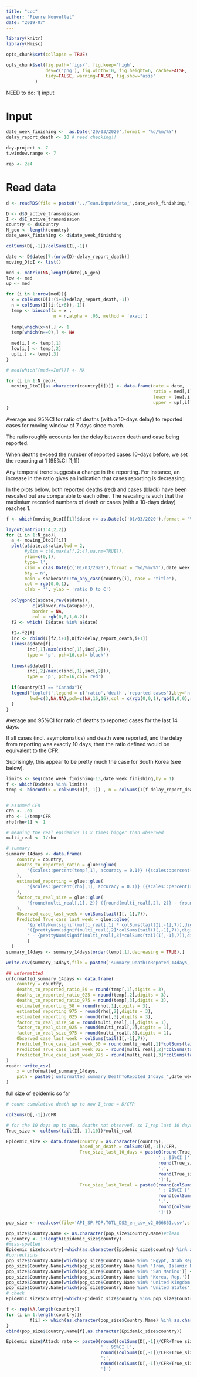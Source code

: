 ```yaml
---
title: "ccc"
author: "Pierre Nouvellet"
date: "2019-07"
---
```


```r
library(knitr)
library(Hmisc)

opts_chunk$set(collapse = TRUE)

opts_chunk$set(fig.path='figs/', fig.keep='high', 
               dev=c('png'), fig.width=10, fig.height=6, cache=FALSE,
               tidy=FALSE, warning=FALSE, fig.show="asis"
 	       )

```


NEED to do:
1) input

# Input

```r

date_week_finishing <-  as.Date('29/03/2020',format = '%d/%m/%Y')
delay_report_death <- 10 # need checking!!

day.project <- 7
t.window.range <- 7

rep <- 2e4

```

# Read data

```r
d <- readRDS(file = paste0('../Team.input/data_',date_week_finishing,'.rds'))

D <- d$D_active_transmission
I <- d$I_active_transmission
country <- d$Country
N_geo <- length(country)
date_week_finishing <- d$date_week_finishing

```


```r

colSums(D[,-1])/colSums(I[,-1])

date <- D$dates[7:(nrow(D)-delay_report_death)]
moving_DtoI <- list()

med <- matrix(NA,length(date),N_geo)
low <- med
up <- med

for (i in 1:nrow(med)){
  x = colSums(D[i:(i+6)+delay_report_death,-1])
  n = colSums(I[(i:(i+6)),-1])
  temp <- binconf(x = x , 
                  n = n,alpha = .05, method = 'exact')
  
  temp[which(x>n),] <- 1
  temp[which(n==0),] <- NA
  
  med[i,] <- temp[,1]
  low[i,] <- temp[,2]
  up[i,] <- temp[,3]
}

# med[which((med==Inf))] <- NA

for (i in 1:N_geo){
  moving_DtoI[[as.character(country[i])]] <- data.frame(date = date,
                                                        ratio = med[,i],
                                                        lower = low[,i],
                                                        upper = up[,i])
}

```

Average and 95%CI for ratio of deaths (with a 10-days delay) to reported cases for moving window of 7 days since march.

The ratio roughly accounts for the delay between death and case being reported. 



When deaths exceed the number of reported cases 10-days before, we set the reporting at 1 (95%CI [1;1])



Any temporal trend suggests a change in the reporting. 
For instance, an increase in the ratio gives an indication that cases reporting is decreasing.


In the plots below, both reported deaths (red) and cases (black) have been rescaled but are comparable to each other. The rescaling is such that the maximium recorded numbers of death or cases (with a 10-days delay) reaches 1.

```r

f <- which(moving_DtoI[[1]]$date >= as.Date(c('01/03/2020'),format = '%d/%m/%Y'))

layout(matrix(1:4,2,2))
for (i in 1:N_geo){
  a <- moving_DtoI[[i]]
  plot(a$date,a$ratio,lwd = 2,
       #ylim = c(0,max(a[f,2:4],na.rm=TRUE)),
       ylim=c(0,1),
       type='l',
       xlim = c(as.Date(c('01/03/2020'),format = '%d/%m/%Y'),date_week_finishing-delay_report_death),
       bty ='n',
       main = snakecase::to_any_case(country[i], case = "title"),
       col = rgb(0,0,1),
       xlab = '', ylab = 'ratio D to C') 
  
  polygon(c(a$date,rev(a$date)),
          c(a$lower,rev(a$upper)),
          border = NA,
          col = rgb(0,0,1,0.2))
  f2 <- which( I$dates %in% a$date)
  
  f2<-f2[f]
  inc <- cbind(I[f2,i+1],D[f2+delay_report_death,i+1])
  lines(a$date[f], 
        inc[,1]/max(c(inc[,1],inc[,2])),
        type = 'p', pch=16,col='black')
  
  lines(a$date[f], 
        inc[,2]/max(c(inc[,1],inc[,2])), 
        type = 'p', pch=16,col='red')
  
  if(country[i] == "Canada"){
  legend('topleft',legend = c('ratio','death','reported cases'),bty='n',
         lwd=c(3,NA,NA),pch=c(NA,16,16),col = c(rgb(0,0,1),rgb(1,0,0),rgb(0,0,0)))
  }
}

```

Average and 95%CI for ratio of deaths to reported cases for the last 14 days.


If all cases (incl. asymptomatics) and death were reported, and the delay from reporting was exactly 10 days, then the ratio defined would be equivalent to the CFR.

Suprisingly, this appear to be pretty much the case for South Korea (see below).

```r

limits <- seq(date_week_finishing-13,date_week_finishing,by = 1)
f <- which(D$dates %in% limits)
temp <- binconf(x = colSums(D[f,-1]) , n = colSums(I[f-delay_report_death,-1]),alpha = .05, method = 'exact')


# assumed CFR
CFR <- .01
rho <- 1/temp*CFR
rho[rho>1] <- 1

# meaning the real epidemics is x times bigger than observed
multi_real <- 1/rho

# summary
summary_14days <- data.frame(
    country = country,
    deaths_to_reported_ratio = glue::glue(
        "{scales::percent(temp[,1], accuracy = 0.1)} ({scales::percent(temp[,2],accuracy = 0.1)} - {scales::percent(temp[,3],accuracy = 0.1)})",
    ),    
    estimated_reporting = glue::glue(
        "{scales::percent(rho[,1], accuracy = 0.1)} ({scales::percent(rho[,2],accuracy = 0.1)} - {scales::percent(rho[,3],accuracy = 0.1)})",
    ),   
    factor_to_real_size = glue::glue(
        "{round(multi_real[,1], 2)} ({round(multi_real[,2], 2)} - {round(multi_real[,3], 2)})",
    ),   
    Observed_case_last_week = colSums(tail(I[,-1],7)),
    Predicted_True_case_last_week = glue::glue(
        "{prettyNum(signif(multi_real[,1] * colSums(tail(I[,-1],7)),digits = 2), big.mark = ",")} ",
        "({prettyNum(signif(multi_real[,2]*colSums(tail(I[,-1],7)),digits = 2), big.mark = ",")}",
        " - {prettyNum(signif(multi_real[,3]*colSums(tail(I[,-1],7)),digits = 2), big.mark = ",")})"
        )
  )  
summary_14days <- summary_14days[order(temp[,1],decreasing = TRUE),]

write.csv(summary_14days,file = paste0('summary_DeathToRepoted_14days_',date_week_finishing,'.csv'))

```

```r
## unformatted
unformatted_summary_14days <- data.frame(
    country = country,
    deaths_to_reported_ratio_50 = round(temp[,1],digits = 3),
    deaths_to_reported_ratio_025 = round(temp[,2],digits = 3),
    deaths_to_reported_ratio_975 = round(temp[,3],digits = 3),
    estimated_reporting_50 = round(rho[,1],digits = 3),
    estimated_reporting_975 = round(rho[,2],digits = 3),
    estimated_reporting_025 = round(rho[,3],digits = 3),    
    factor_to_real_size_50 = round(multi_real[,1],digits = 1),
    factor_to_real_size_025 = round(multi_real[,2],digits = 1),
    factor_to_real_size_975 = round(multi_real[,3],digits = 1),
    Observed_case_last_week = colSums(tail(I[,-1],7)),
    Predicted_True_case_last_week_50 = round(multi_real[,1]*colSums(tail(I[,-1],7)),digits = 0),
    Predicted_True_case_last_week_025 = round(multi_real[,2]*colSums(tail(I[,-1],7)),digits = 0),
    Predicted_True_case_last_week_975 = round(multi_real[,3]*colSums(tail(I[,-1],7)),digits = 0)
)
readr::write_csv(
    x = unformatted_summary_14days,
    path = paste0('unformatted_summary_DeathToRepoted_14days_',date_week_finishing,'.csv')
)
```
full size of epidemic so far

```r

# count cumulative death up to now I_true = D/CFR

colSums(D[,-1])/CFR

# for the 10 days up to now, deaths not observed, so I_rep last 10 days * colSums(tail(I[,-1],7))
True_size <- colSums(tail(I[,-1],10))*multi_real

Epidemic_size <- data.frame(country = as.character(country),
                            based_on_death = colSums(D[,-1])/CFR,
                            True_size_last_10_days = paste0(round(True_size[,1],digits = 1),
                                                          ' ; 95%CI [',
                                                          round(True_size[,2],digits = 1),
                                                          ';',
                                                          round(True_size[,3],digits = 1),
                                                          ']'),
                            True_size_last_Total = paste0(round(colSums(D[,-1])/CFR+True_size[,1],digits = 1),
                                                          ' ; 95%CI [',
                                                          round(colSums(D[,-1])/CFR+True_size[,2],digits = 1),
                                                          ';',
                                                          round(colSums(D[,-1])/CFR+True_size[,3],digits = 1),
                                                          ']'))

pop_size <- read.csv(file='API_SP.POP.TOTL_DS2_en_csv_v2_866861.csv',stringsAsFactors = FALSE)

pop_size$Country.Name <- as.character(pop_size$Country.Name)#clean
n_country <- 1:length(Epidemic_size$country)
#miss-spelled
Epidemic_size$country[-which(as.character(Epidemic_size$country) %in% as.character(pop_size$Country.Name))]
#corrections
pop_size$Country.Name[which(pop_size$Country.Name %in% 'Egypt, Arab Rep.')] <- 'Egypt'
pop_size$Country.Name[which(pop_size$Country.Name %in% 'Iran, Islamic Rep.')] <- 'Iran'
pop_size$Country.Name[which(pop_size$Country.Name %in% 'San Marino')] <- 'San_Marino'
pop_size$Country.Name[which(pop_size$Country.Name %in% 'Korea, Rep.')] <- 'South_Korea'
pop_size$Country.Name[which(pop_size$Country.Name %in% 'United Kingdom')] <- 'United_Kingdom'
pop_size$Country.Name[which(pop_size$Country.Name %in% 'United States')] <- 'United_States_of_America'
# check
Epidemic_size$country[-which(Epidemic_size$country %in% pop_size$Country.Name)]

f <- rep(NA,length(country))
for (i in 1:length(country)){
         f[i] <- which(as.character(pop_size$Country.Name) %in% as.character(Epidemic_size$country)[i])
}
cbind(pop_size$Country.Name[f],as.character(Epidemic_size$country))

Epidemic_size$Attack_rate <- paste0(round((colSums(D[,-1])/CFR+True_size[,1])/pop_size$X2018[f]*100,digits = 1),
                                    ' ; 95%CI [',
                                    round((colSums(D[,-1])/CFR+True_size[,2])/pop_size$X2018[f]*100,digits = 1),
                                    ';',
                                    round((colSums(D[,-1])/CFR+True_size[,3])/pop_size$X2018[f]*100,digits = 1),
                                    ']')

```
